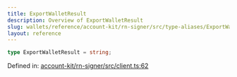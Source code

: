 ```yaml
---
title: ExportWalletResult
description: Overview of ExportWalletResult
slug: wallets/reference/account-kit/rn-signer/src/type-aliases/ExportWalletResult
layout: reference
---
```


```ts
type ExportWalletResult = string;
```

Defined in: [account-kit/rn-signer/src/client.ts:62](https://github.com/alchemyplatform/aa-sdk/blob/4987bdd63823427c48ec21401b71fa3cfc2d0675/account-kit/rn-signer/src/client.ts#L62)
